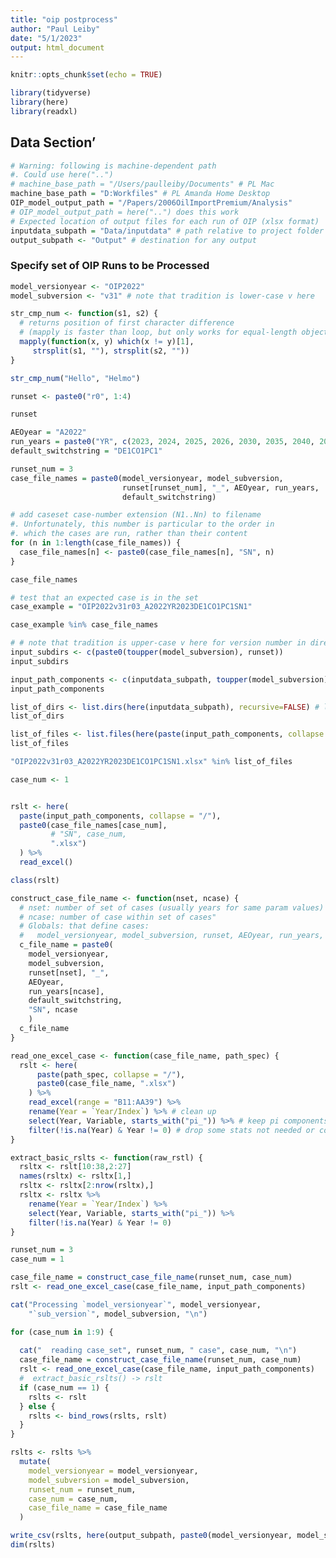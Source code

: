 ```yaml
---
title: "oip postprocess"
author: "Paul Leiby"
date: "5/1/2023"
output: html_document
---
```


```r
knitr::opts_chunk$set(echo = TRUE)
```

```r
library(tidyverse)
library(here)
library(readxl)
```

## Data Section'

```r
# Warning: following is machine-dependent path
#. Could use here("..")
# machine_base_path = "/Users/paulleiby/Documents" # PL Mac
machine_base_path = "D:Workfiles" # PL Amanda Home Desktop
OIP_model_output_path = "/Papers/2006OilImportPremium/Analysis"
# OIP_model_output_path = here("..") does this work
# Expected location of output files for each run of OIP (xlsx format)
inputdata_subpath = "Data/inputdata" # path relative to project folder
output_subpath <- "Output" # destination for any output
```

### Specify set of OIP Runs to be Processed

```r
model_versionyear <- "OIP2022"
model_subversion <- "v31" # note that tradition is lower-case v here
```

```r
str_cmp_num <- function(s1, s2) {
  # returns position of first character difference
  # (mapply is faster than loop, but only works for equal-length objects)
  mapply(function(x, y) which(x != y)[1], 
     strsplit(s1, ""), strsplit(s2, ""))
}

str_cmp_num("Hello", "Helmo")
```

```r
runset <- paste0("r0", 1:4)

runset

AEOyear = "A2022"
run_years = paste0("YR", c(2023, 2024, 2025, 2026, 2030, 2035, 2040, 2045, 2050 ))
default_switchstring = "DE1CO1PC1"

runset_num = 3
case_file_names = paste0(model_versionyear, model_subversion,
                         runset[runset_num], "_", AEOyear, run_years, 
                         default_switchstring)
```

```r
# add caseset case-number extension (N1..Nn) to filename
#. Unfortunately, this number is particular to the order in
#. which the cases are run, rather than their content
for (n in 1:length(case_file_names)) {
  case_file_names[n] <- paste0(case_file_names[n], "SN", n)
}
```

```r
case_file_names
```

```r
# test that an expected case is in the set
case_example = "OIP2022v31r03_A2022YR2023DE1CO1PC1SN1"

case_example %in% case_file_names
```

```r
# # note that tradition is upper-case v here for version number in directory names
input_subdirs <- c(paste0(toupper(model_subversion), runset))
input_subdirs

input_path_components <- c(inputdata_subpath, toupper(model_subversion), input_subdirs[runset_num])
input_path_components
```

```r
list_of_dirs <- list.dirs(here(inputdata_subpath), recursive=FALSE) # list of subdirectories to "input"
list_of_dirs

list_of_files <- list.files(here(paste(input_path_components, collapse = "/")), recursive=FALSE) # list of files in one runset directory
list_of_files
```


```r
"OIP2022v31r03_A2022YR2023DE1CO1PC1SN1.xlsx" %in% list_of_files

```


```r
case_num <- 1


rslt <- here(
  paste(input_path_components, collapse = "/"),
  paste0(case_file_names[case_num],
         # "SN", case_num,
         ".xlsx")
  ) %>%
  read_excel()

class(rslt)

```

```r
construct_case_file_name <- function(nset, ncase) {
  # nset: number of set of cases (usually years for same param values)
  # ncase: number of case within set of cases"
  # Globals: that define cases:
  #   model_versionyear, model_subversion, runset, AEOyear, run_years, default_switchstring
  c_file_name = paste0(
    model_versionyear, 
    model_subversion, 
    runset[nset], "_", 
    AEOyear, 
    run_years[ncase], 
    default_switchstring,
    "SN", ncase
    )
  c_file_name
}

```

```r
read_one_excel_case <- function(case_file_name, path_spec) {
  rslt <- here(
      paste(path_spec, collapse = "/"),
      paste0(case_file_name, ".xlsx")
    ) %>%
    read_excel(range = "B11:AA39") %>%
    rename(Year = `Year/Index`) %>% # clean up
    select(Year, Variable, starts_with("pi_")) %>% # keep pi components (drops derivatives, case selector indices)
    filter(!is.na(Year) & Year != 0) # drop some stats not needed or complete (drops Std. Dev, Variance)
}
```



```r
extract_basic_rslts <- function(raw_rstl) {
  rsltx <- rslt[10:38,2:27]
  names(rsltx) <- rsltx[1,]
  rsltx <- rsltx[2:nrow(rsltx),]
  rsltx <- rsltx %>%
    rename(Year = `Year/Index`) %>%
    select(Year, Variable, starts_with("pi_")) %>%
    filter(!is.na(Year) & Year != 0)
}

```

```r
runset_num = 3
case_num = 1

case_file_name = construct_case_file_name(runset_num, case_num)
rslt <- read_one_excel_case(case_file_name, input_path_components)
```


```r

cat("Processing `model_versionyear`", model_versionyear, 
    "`sub_version`", model_subversion, "\n")

for (case_num in 1:9) {
  
  cat("  reading case_set", runset_num, " case", case_num, "\n")
  case_file_name = construct_case_file_name(runset_num, case_num)
  rslt <- read_one_excel_case(case_file_name, input_path_components)
  #  extract_basic_rslts() -> rslt
  if (case_num == 1) {
    rslts <- rslt
  } else {
    rslts <- bind_rows(rslts, rslt)
  }
}

rslts <- rslts %>%
  mutate(
    model_versionyear = model_versionyear,
    model_subversion = model_subversion,
    runset_num = runset_num,
    case_num = case_num,
    case_file_name = case_file_name
  )
```

```r
write_csv(rslts, here(output_subpath, paste0(model_versionyear, model_subversion, runset[runset_num], ".csv")))
dim(rslts)

```

